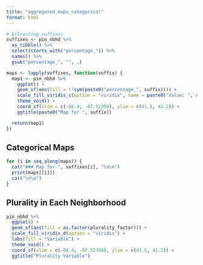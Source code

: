 ```yaml
---
title: "aggregated_maps_categorical"
format: html
---
```


```r
# Extracting suffixes
suffixes <- pin_nbhd %>%
  as_tibble() %>%
  select(starts_with("percentage_")) %>%
  names() %>%
  gsub("percentage_", "", .)
```

```r
maps <- lapply(suffixes, function(suffix) {
  map1 <- pin_nbhd %>%
    ggplot() +
    geom_sf(aes(fill = !!sym(paste0("percentage_", suffix)))) +
    scale_fill_viridis_c(option = "viridis", name = paste0("Value: ", suffix)) +
    theme_void() +
    coord_sf(xlim = c(-88.4, -87.52398), ylim = c(41.5, 42.2)) +
    ggtitle(paste0("Map for ", suffix))

  return(map1)
})
```

## Categorical Maps

```r
for (i in seq_along(maps)) {
  cat("### Map for ", suffixes[i], "\n\n")
  print(maps[[i]])
  cat("\n\n")
}
```

## Plurality in Each Neighborhood

```r
pin_nbhd %>%
  ggplot() +
  geom_sf(aes(fill = as.factor(plurality_factor))) +
  scale_fill_viridis_d(option = "viridis") +
  labs(fill = "Variable") +
  theme_void() +
  coord_sf(xlim = c(-88.4, -87.52398), ylim = c(41.5, 42.2)) +
  ggtitle("Plurality Variable")
```
